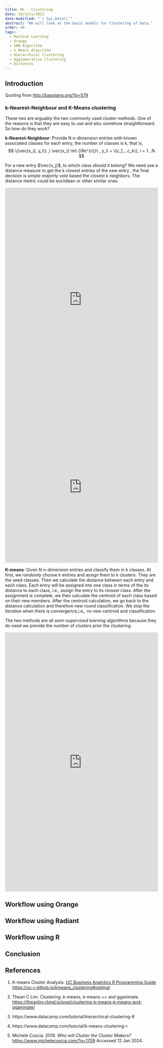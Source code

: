 ```yaml
---
title: ML - Clustering
date: 19/July/2022
date-modified: "`r Sys.Date()`"
abstract: "We will look at the basic models for Clustering of Data."
order: 40
tags:
  - Machine Learning
  - Orange
  - kNN Algorithm
  - k Means Algorithm
  - Hierarchical Clustering
  - Agglomerative Clustering
  - Distances
---
```


## Introduction

Quoting from <http://baoqiang.org/?p=579>

### k-Nearest-Neighbour and K-Means clustering

These two are arguably the two commonly used cluster methods. One of the
reasons is that they are easy to use and also somehow straightforward.
So how do they work?

**k-Nearest-Neighbour**: Provide N n-dimension entries with known
associated classes for each entry, the number of classes is k, that is,
$$
\{\vec{x_i}, y_i\} ,\ \vec{x_i} \in\ {\Re^{n}}\ , y_i\ = \{c_1,...c_k\}, 
i = 1...N
$$

For a new entry $\vec{v_j}$, to which class should it belong? We need
use a distance measure to get the k closest entries of the new entry
\vec{v_{j}}, the final decision is *simple majority vote* based the
closest k neighbors. The distance metric could be euclidean or other
similar ones.

<iframe width="100%" height="735" frameborder="0" src="https://observablehq.com/embed/16bc2b3dcb13d1cd@289?cells=viewof+numTrain%2Cviewof+k%2CPlot">

</iframe>


<iframe width="100%" height="500" frameborder="0"
  src="https://observablehq.com/embed/5f5821f1971c7749?cell=*"></iframe>
  
  
**K-means**: Given N n-dimension entries and classify them in k classes.
At first, we *randomly* choose k entries and assign them to k clusters.
They are the seed classes. Then we calculate the distance between each
entry and each class. Each entry will be assigned into one class in
terms of the its distance to each class, i.e., assign the entry to its
closest class. After the assignment is complete, we then calculate the
centroid of each class based on their new members. After the centroid
calculation, we go back to the distance calculation and therefore new
round classification. We stop the iteration when there is
convergence,i.e,, no new centroid and classification.

The two methods are all *semi-supervised learning algorithms* because
they do need we provide the number of clusters prior the clustering.

<iframe width="100%" height="853" frameborder="0" src="https://observablehq.com/embed/ab4e983a61997013?cells=viewof+seed%2Cviewof+spread%2Cviewof+num_centroids%2Cviewof+selection%2Cviewof+stepslider">

</iframe>

## Workflow using Orange

## Workflow using Radiant

## Workflow using R

## Conclusion

## References

1.  K-means Cluster Analysis. [UC Business Analytics R Programming
    Guide](https://uc-r.github.io/)
    <https://uc-r.github.io/kmeans_clustering#optimal>

2.  Thean C Lim. Clustering: k-means, k-means ++ and gganimate.
    <https://theanlim.rbind.io/post/clustering-k-means-k-means-and-gganimate/>


3. https://www.datacamp.com/tutorial/hierarchical-clustering-R

4. https://www.datacamp.com/tutorial/k-means-clustering-r

5. Michele Coscia. 2019. *Who will Cluster the Cluster Makers?* <https://www.michelecoscia.com/?p=1709> Accessed 12 Jan 2024. 


